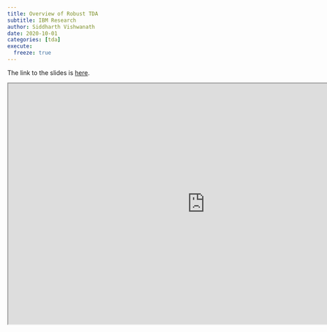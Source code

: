 ```yaml
---
title: Overview of Robust TDA
subtitle: IBM Research
author: Siddharth Vishwanath
date: 2020-10-01
categories: [tda]
execute:
  freeze: true
---
```


The link to the slides is [here](https://sidvishwanath.com/sep31/#1).

<iframe src="https://sidvishwanath.com/sep31/#1" width="900" height="550"></iframe>